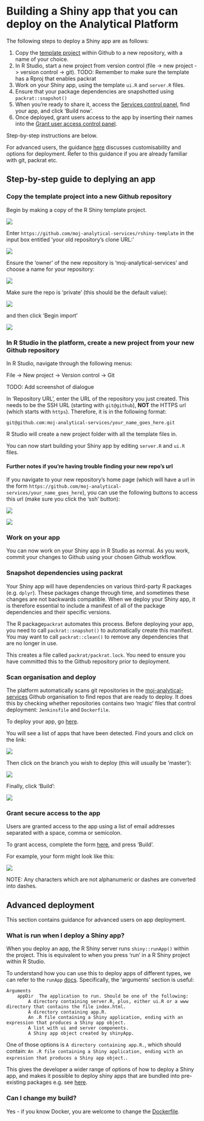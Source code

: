 # Building a Shiny app that you can deploy on the Analytical Platform

The following steps to deploy a Shiny app are as follows:

1. Copy the [template project](https://github.com/moj-analytical-services/rshiny-example) within Github to a new repository, with a name of your choice.
2. In R Studio, start a new project from version control (file -> new project -> version control -> git).   TODO:  Remember to make sure the template has a Rproj that enables packrat
3. Work on your Shiny app, using the template `ui.R` and `server.R` files.  
4. Ensure that your package dependencies are snapshotted using `packrat::snapshot()`
4. When you're ready to share it, access the [Services control panel](https://jenkins.services.alpha.mojanalytics.xyz/), find your app, and click 'Build now'.
5. Once deployed, grant users access to the app by inserting their names into the [Grant user access control panel](https://controlpanel.services.alpha.mojanalytics.xyz/).

Step-by-step instructions are below. 

For advanced users, the guidance [here][Advanced deployment] discusses customisability and options for deployment.  Refer to this guidance if you are already familiar with git, packrat etc.

## Step-by-step guide to deplying an app

### Copy the template project into a new Github repository

Begin by making a copy of the R Shiny template project.  

![](images/import_repository.PNG)

Enter `https://github.com/moj-analytical-services/rshiny-template` in the input box entitled 'your old repository’s clone URL:'

![](images/repo_clone_url.PNG)

Ensure the 'owner' of the new repository is 'moj-analytical-services' and choose a name for your repository:

![](images/name_copied_repo.PNG)

Make sure the repo is 'private' (this should be the default value):

![](images/repo_private.PNG)

and then click 'Begin import'

![](images/begin_import.PNG)


### In R Studio in the platform, create a new project from your new Github repository

In R Studio, navigate through the following menus:

File -> New project -> Version control -> Git

TODO:  Add screenshot of dialogue

In 'Repository URL', enter the URL of the repository you just created.  This needs to be the SSH URL (starting with `git@github`), **NOT** the HTTPS url (which starts with `https`). Therefore, it is in the following format:

```
git@github.com:moj-analytical-services/your_name_goes_here.git
```

R Studio will create a new project folder with all the template files in.  

You can now start building your Shiny app by editing `server.R` and `ui.R` files.

#### Further notes if you're having trouble finding your new repo's url

If you navigate to your new repository's home page (which will have a url in the form `https://github.com/moj-analytical-services/your_name_goes_here`), you can use the following buttons to access this url (make sure you click the 'ssh' button):

![](images/use_ssh.PNG)

![](images/ssh_url.PNG)


### Work on your app

You can now work on your Shiny app in R Studio as normal.  As you work, commit your changes to Github using your chosen Github workflow.

### Snapshot dependencies using packrat

Your Shiny app will have dependencies on various third-party R packages (e.g. `dplyr`).  These packages change through time, and sometimes these changes are not backwards compatible.  When we deploy your Shiny app, it is therefore essential to include a manifest of all of the package dependencies and their specific versions. 

The R package`packrat` automates this process.  Before deploying your app, you need to call `packrat::snapshot()` to automatically create this manifest.  You may want to call `packrat::clean()` to remove any dependencies that are no longer in use.

This creates a file called `packrat/packrat.lock`.  You need to ensure you have committed this to the Github repository prior to deployment.

### Scan organisation and deploy

The platform automatically scans git repositories in the [moj-analytical-services](https://github.com/moj-analytical-services/) Github organisation to find repos that are ready to deploy.  It does this by checking whether repositories contains two 'magic' files that control deployment:  `Jenkinsfile` and `Dockerfile`.

To deploy your app, go [here](https://jenkins.services.alpha.mojanalytics.xyz/job/moj-analytical-services-github/).  

You will see a list of apps that have been detected.  Find yours and click on the link:

![](images/deploy_jenkins_interface.PNG)

Then click on the branch you wish to deploy (this will usually be 'master'):

![](images/deploy_jenkins_branch.PNG)

Finally, click 'Build':

![](images/deploy_jenkins_build.PNG)

### Grant secure access to the app

Users are granted access to the app using a list of email addresses separated with a space, comma or semicolon.

To grant access, complete the form [here](https://controlpanel.services.alpha.mojanalytics.xyz/job/grant-access-to-app/build?delay=0sec), and press 'Build'.

For example, your form might look like this:

![](images/grant_access_email.PNG)

NOTE:  Any characters which are not alphanumeric or dashes are converted into dashes.  

## Advanced deployment

This section contains guidance for advanced users on app deployment.

### What is run when I deploy a Shiny app?

When you deploy an app, the R Shiny server runs `shiny::runApp()` within the project.  This is equivalent to when you press 'run' in a R Shiny project within R Studio.

To understand how you can use this to deploy apps of different types, we can refer to the `runApp` [docs](https://shiny.rstudio.com/reference/shiny/latest/runApp.html).  Specifically, the 'arguments' section is useful:

```
Arguments
	appDir	The application to run. Should be one of the following:
		A directory containing server.R, plus, either ui.R or a www directory that contains the file index.html.
		A directory containing app.R.
		An .R file containing a Shiny application, ending with an expression that produces a Shiny app object.
		A list with ui and server components.
		A Shiny app object created by shinyApp.
```

One of those options is `A directory containing app.R.`, which should contain: `An .R file containing a Shiny application, ending with an expression that produces a Shiny app object.`.

This gives the developer a wider range of options of how to deploy a Shiny app, and makes it possible to deploy shiny apps that are bundled into pre-existing packages e.g. see [here](https://github.com/RobinL/costmodelr/blob/b328902026bd1cce5d17b487e310c59725ea4d62/R/shiny_explorer.r#L20).
 
### Can I change my build?
 
Yes - if you know Docker, you are welcome to change the
[Dockerfile](https://github.com/moj-analytical-services/rshiny-template/blob/master/Dockerfile).
